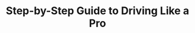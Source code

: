 ---
title: 'Step-by-Step Guide to Driving Like a Pro'
description: 'Discover the specific steps for driving like a pro'
icon: 'traffic-light-slow'
sidebarTitle: "Road rules"
---